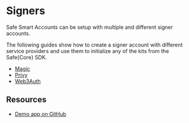 # Signers

Safe Smart Accounts can be setup with multiple and different signer accounts.

The following guides show how to create a signer account with different service providers and use them to initialize any of the kits from the Safe\{Core\} SDK.

- [Magic](./signers/magic.mdx)
- [Privy](./signers/privy.mdx)
- [Web3Auth](./signers/web3auth.mdx)

## Resources

- [Demo app on GitHub](https://github.com/5afe/safe-signers)
